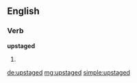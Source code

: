 ==English==

===Verb===
'''upstaged'''

# {{en-past of|upstage}}

[[de:upstaged]]
[[mg:upstaged]]
[[simple:upstaged]]